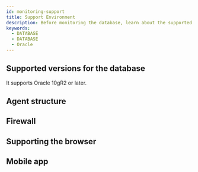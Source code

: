 ```yaml
---
id: monitoring-support
title: Support Environment
description: Before monitoring the database, learn about the supported database types.
keywords:
  - DATABASE
  - DATABASE
  - Oracle
---
```



<V2Note product="Oracle" />

<Desc name='Oracle' />

## Supported versions for the database

It supports Oracle 10gR2 or later.


<DBsupportNote />


<DBAgentSpec level={2} />

## Agent structure


<Dbsupportenvagentconstruction />

## Firewall


<Proxy />

## Supporting the browser


<Supportedbrowser />

## Mobile app


<Mobileapp />
